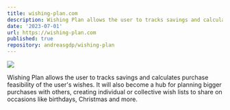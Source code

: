 ```yaml
---
title: wishing-plan.com
description: Wishing Plan allows the user to tracks savings and calculates purchase feasibility of the user's wishes. It will also become a hub for planning bigger purchases with others, creating individual or collective wish lists to share on occasions like birthdays, Christmas and more.
date: '2023-07-01'
url: https://wishing-plan.com
published: true
repository: andreasgdp/wishing-plan
---
```


[![](https://wishing-plan.com/logo-light.svg)](https://wishing-plan.com)

Wishing Plan allows the user to tracks savings and calculates purchase feasibility of the user's wishes. It will also become a hub for planning bigger purchases with others, creating individual or collective wish lists to share on occasions like birthdays, Christmas and more.
